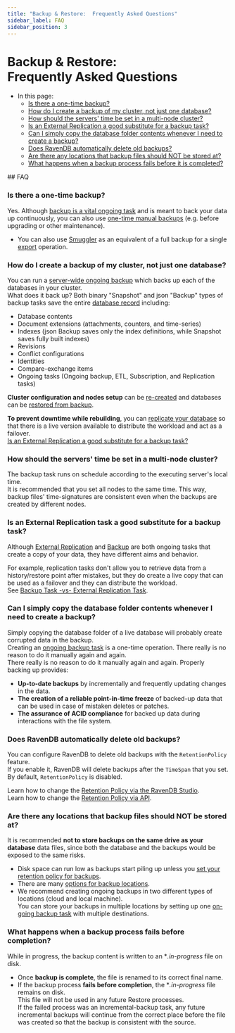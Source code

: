 ```yaml
---
title: "Backup & Restore:  Frequently Asked Questions"
sidebar_label: FAQ
sidebar_position: 3
---
```



# Backup & Restore: <br/> Frequently Asked Questions  
<Admonition type="note" title="Note">

* In this page:  
  * [Is there a one-time backup?](../../../../client-api/operations/maintenance/backup/faq#is-there-a-one-time-backup)  
  * [How do I create a backup of my cluster, not just one database?](../../../../client-api/operations/maintenance/backup/faq#how-do-i-create-a-backup-of-my-cluster-not-just-one-database)  
  * [How should the servers' time be set in a multi-node cluster?](../../../../client-api/operations/maintenance/backup/faq#how-should-the-servers-time-be-set-in-a-multi-node-cluster)  
  * [Is an External Replication a good substitute for a backup task?](../../../../client-api/operations/maintenance/backup/faq#is-an-external-replication-task-a-good-substitute-for-a-backup-task)  
  * [Can I simply copy the database folder contents whenever I need to create a backup?](../../../../client-api/operations/maintenance/backup/faq#can-i-simply-copy-the-database-folder-contents-whenever-i-need-to-create-a-backup)  
  * [Does RavenDB automatically delete old backups?](../../../../client-api/operations/maintenance/backup/faq#does-ravendb-automatically-delete-old-backups)  
  * [Are there any locations that backup files should NOT be stored at?](../../../../client-api/operations/maintenance/backup/faq#are-there-any-locations-that-backup-files-should-not-be-stored-at)  
  * [What happens when a backup process fails before it is completed?](../../../../client-api/operations/maintenance/backup/faq#what-happens-when-a-backup-process-fails-before-completion)  

</Admonition>
## FAQ

### Is there a one-time backup?

Yes. Although [backup is a vital ongoing task](../../../../studio/database/tasks/backup-task#periodic-backup-creation) and is meant to back your data up continuously, 
you can also use [one-time manual backups](../../../../studio/database/tasks/backup-task#manually-creating-one-time-backups) 
(e.g. before upgrading or other maintenance).  

* You can also use [Smuggler](../../../../client-api/smuggler/what-is-smuggler#what-is-smuggler) as an equivalent of a full backup for a single [export](../../../../client-api/smuggler/what-is-smuggler#export) operation.  
### How do I create a backup of my cluster, not just one database?  

You can run a [server-wide ongoing backup](../../../../studio/server/server-wide-backup) 
which backs up each of the databases in your cluster.  
What does it back up? Both binary "Snapshot" and json "Backup" types of backup tasks 
save the entire [database record](../../../../studio/database/settings/database-record) including: 

* Database contents
* Document extensions (attachments, counters, and time-series)
* Indexes (json Backup saves only the index definitions, while Snapshot saves fully built indexes)
* Revisions
* Conflict configurations
* Identities
* Compare-exchange items
* Ongoing tasks (Ongoing backup, ETL, Subscription, and Replication tasks)  

**Cluster configuration and nodes setup** can be [re-created](../../../../start/getting-started#installation--setup) 
and databases can be [restored from backup](../../../../studio/database/create-new-database/from-backup).  

**To prevent downtime while rebuilding**, you can [replicate your database](../../../../studio/database/tasks/ongoing-tasks/hub-sink-replication/overview) 
so that there is a live version available to distribute the workload and act as a failover.  
[Is an External Replication a good substitute for a backup task?](../../../../client-api/operations/maintenance/backup/faq#is-an-external-replication-task-a-good-substitute-for-a-backup-task)  
### How should the servers' time be set in a multi-node cluster?

The backup task runs on schedule according to the executing server's local time.  
It is recommended that you set all nodes to the same time. This way, backup files' 
time-signatures are consistent even when the backups are created by different nodes.  
### Is an External Replication task a good substitute for a backup task?  

Although [External Replication](../../../../studio/database/tasks/ongoing-tasks/external-replication-task) 
and [Backup](../../../../client-api/operations/maintenance/backup/backup) 
are both ongoing tasks that create a copy of your data, they have different aims and behavior.  

For example, replication tasks don't allow you to retrieve data from a history/restore point after mistakes, 
but they do create a live copy that can be used as a failover and they can distribute the workload.  
See [Backup Task -vs- External Replication Task](../../../../studio/database/tasks/backup-task#backup-task--vs--replication-task).  
### Can I simply copy the database folder contents whenever I need to create a backup?  

Simply copying the database folder of a live database will probably create corrupted data in the backup.  
Creating an [ongoing backup task](../../../../client-api/operations/maintenance/backup/backup) is a one-time operation. 
There really is no reason to do it manually again and again.  
There really is no reason to do it manually again and again. Properly backing up provides: 

* **Up-to-date backups** by incrementally and frequently updating changes in the data.  
* **The creation of a reliable point-in-time freeze** of backed-up data that can be used in case of mistaken deletes or patches.  
* **The assurance of ACID compliance** for backed up data during interactions with the file system.  
### Does RavenDB automatically delete old backups?  

You can configure RavenDB to delete old backups with the `RetentionPolicy` feature.  
If you enable it, RavenDB will delete backups after the `TimeSpan` that you set.  
By default, `RetentionPolicy` is disabled.  

Learn how to change the [Retention Policy via the RavenDB Studio](../../../../studio/database/tasks/backup-task#retention-policy).  
Learn how to change the [Retention Policy via API](../../../../client-api/operations/maintenance/backup/backup#backup-retention-policy).
### Are there any locations that backup files should NOT be stored at?  

It is recommended **not to store backups on the same drive as your database** data files, 
since both the database and the backups would be exposed to the same risks.  

* Disk space can run low as backups start piling up unless you [set your retention policy for backups](../../../../client-api/operations/maintenance/backup/faq#does-ravendb-automatically-delete-old-backups).
* There are many [options for backup locations](../../../../studio/database/tasks/backup-task#destination).  
* We recommend creating ongoing backups in two different types of locations (cloud and local machine).  
  You can store your backups in multiple locations by setting up one [on-going backup task](../../../../studio/database/tasks/backup-task) 
  with multiple destinations.  
### What happens when a backup process fails before completion?  

While in progress, the backup content is written to an **.in-progress* file on disk.  

* Once **backup is complete**, the file is renamed to its correct final name.  
* If the backup process **fails before completion**, the **.in-progress* file remains on disk.  
  This file will not be used in any future Restore processes.  
  If the failed process was an incremental-backup task, any future incremental backups will 
  continue from the correct place before the file was created so that the backup is consistent with the source.  



